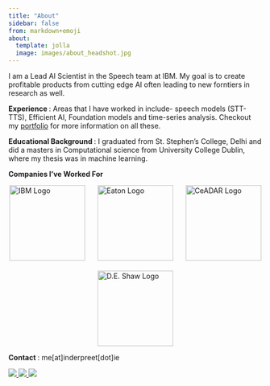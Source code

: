 ```yaml
---
title: "About"
sidebar: false
from: markdown+emoji
about:
  template: jolla
  image: images/about_headshot.jpg
---
```

I am a Lead AI Scientist in the Speech team at IBM. My goal is to create profitable products from cutting edge AI often leading to new forntiers in research as well.

<b> Experience </b>: Areas that I have worked in include- speech models (STT-TTS), Efficient AI, Foundation models and time-series analysis. Checkout my [portfolio](portfolio.qmd) for more information on all these.
<br>


<b> Educational Background </b> : I graduated from St. Stephen's College, Delhi and did a masters in Computational science from University College Dublin, where my thesis was in
machine learning.



<b> Companies I've Worked For </b>
```{=html}
<div style="display: flex; justify-content: space-around; align-items: center; flex-wrap: wrap; gap: 20px;">
    <a class="btn" href="https://www.ibm.com/" target="_blank" rel="noopener noreferrer">
        <img src="images/ibm.png" style="width: 150px; height: auto;" alt="IBM Logo"/>
    </a>
    <a class="btn" href="https://www.eaton.com/ie/en-gb.html" target="_blank" rel="noopener noreferrer">
        <img src="images/eaton.png" style="width: 150px; height: auto;" alt="Eaton Logo"/>
    </a>
    <a class="btn" href="https://ceadar.ie/" target="_blank" rel="noopener noreferrer">
        <img src="images/ceadar.png" style="width: 150px; height: auto;" alt="CeADAR Logo"/>
    </a>
    <a class="btn" href="https://www.deshawresearch.com/" target="_blank" rel="noopener noreferrer">
        <img src="images/de_shaw.png" style="width: 150px; height: auto;" alt="D.E. Shaw Logo"/>
    </a>
</div>


```

<b> Contact </b>: me[at]inderpreet[dot]ie


::: {.column-page-inset .text-center}

```{=html}

<a class="btn" href="https://www.linkedin.com/in/inder-preet-kakkar/" target="_blank" rel="noopener noreferrer">
<img src="https://img.shields.io/badge/-LinkedIn-306EA8?style=flat&logo=Linkedin&logoColor=white&link=https://www.linkedin.com/in/inder-preet-kakkar/"/>
</a>
<a class="btn" href="https://github.com/inder-preet-kakkar" target="_blank" rel="noopener noreferrer">
<img src="https://img.shields.io/badge/-GitHub-2F2F2F?style=flat&logo=github&logoColor=white&link=https://github.com/inder-preet-kakkar"/>
</a>
<a class="btn" href="https://scholar.google.com/citations?hl=en&user=0uFpuSMAAAAJ;hl=en" target="_blank" rel="noopener noreferrer">
<img src="https://img.shields.io/badge/-Google_Scholar-676767?style=flat&logo=google-scholar&logoColor=white&link=https://scholar.google.com/citations?hl=en&user=0uFpuSMAAAAJ;hl=en"/>
</a>
```
:::





